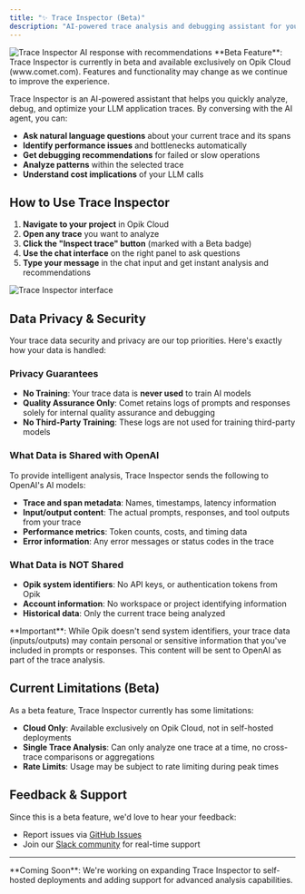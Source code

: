 ```yaml
---
title: "✨ Trace Inspector (Beta)"
description: "AI-powered trace analysis and debugging assistant for your LLM applications"
---
```


<img src="/img/tracing/trace_inspector_with_response.png" alt="Trace Inspector AI response with recommendations" />

<Warning>
**Beta Feature**: Trace Inspector is currently in beta and available exclusively on Opik Cloud (www.comet.com). Features and functionality may change as we continue to improve the experience.
</Warning>

Trace Inspector is an AI-powered assistant that helps you quickly analyze, debug, and optimize your LLM application traces. By conversing with the AI agent, you can:

- **Ask natural language questions** about your current trace and its spans
- **Identify performance issues** and bottlenecks automatically  
- **Get debugging recommendations** for failed or slow operations
- **Analyze patterns** within the selected trace
- **Understand cost implications** of your LLM calls

## How to Use Trace Inspector

1. **Navigate to your project** in Opik Cloud
2. **Open any trace** you want to analyze
3. **Click the "Inspect trace" button** (marked with a Beta badge)
4. **Use the chat interface** on the right panel to ask questions
5. **Type your message** in the chat input and get instant analysis and recommendations

<img src="/img/tracing/trace_inspector_initial_view.png" alt="Trace Inspector interface" />

## Data Privacy & Security

Your trace data security and privacy are our top priorities. Here's exactly how your data is handled:

### Privacy Guarantees
- **No Training**: Your trace data is **never used** to train AI models
- **Quality Assurance Only**: Comet retains logs of prompts and responses solely for internal quality assurance and debugging
- **No Third-Party Training**: These logs are not used for training third-party models

### What Data is Shared with OpenAI
To provide intelligent analysis, Trace Inspector sends the following to OpenAI's AI models:
- **Trace and span metadata**: Names, timestamps, latency information
- **Input/output content**: The actual prompts, responses, and tool outputs from your trace
- **Performance metrics**: Token counts, costs, and timing data
- **Error information**: Any error messages or status codes in the trace

### What Data is NOT Shared
- **Opik system identifiers**: No API keys, or authentication tokens from Opik
- **Account information**: No workspace or project identifying information
- **Historical data**: Only the current trace being analyzed

<Warning>
**Important**: While Opik doesn't send system identifiers, your trace data (inputs/outputs) may contain personal or sensitive information that you've included in prompts or responses. This content will be sent to OpenAI as part of the trace analysis.
</Warning>

## Current Limitations (Beta)

As a beta feature, Trace Inspector currently has some limitations:

- **Cloud Only**: Available exclusively on Opik Cloud, not in self-hosted deployments
- **Single Trace Analysis**: Can only analyze one trace at a time, no cross-trace comparisons or aggregations
- **Rate Limits**: Usage may be subject to rate limiting during peak times

## Feedback & Support

Since this is a beta feature, we'd love to hear your feedback:

- Report issues via [GitHub Issues](https://github.com/comet-ml/opik/issues)
- Join our [Slack community](http://chat.comet.com/) for real-time support

---

<Info>
**Coming Soon**: We're working on expanding Trace Inspector to self-hosted deployments and adding support for advanced analysis capabilities.
</Info> 
